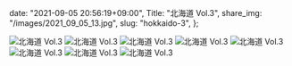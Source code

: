   date: "2021-09-05 20:56:19+09:00",
  Title: "北海道 Vol.3",
  share_img: "/images/2021_09_05_13.jpg",
  slug: "hokkaido-3",
};

![北海道 Vol.3](/images/2021_09_05_12.jpg)
![北海道 Vol.3](/images/2021_09_05_13.jpg)
![北海道 Vol.3](/images/2021_09_05_14.jpg)
![北海道 Vol.3](/images/2021_09_05_15.jpg)
![北海道 Vol.3](/images/2021_09_05_16.jpg)
![北海道 Vol.3](/images/2021_09_05_17.jpg)
![北海道 Vol.3](/images/2021_09_05_18.jpg)
![北海道 Vol.3](/images/2021_09_05_19.jpg)
